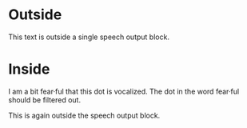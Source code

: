 
# Outside

This text is outside a single speech output block.

<SpeechOutput id="single-block">

# Inside

I am a bit fear·ful that this dot is vocalized. The dot in the word fear·ful should be filtered out.

<CustomComponent />

</SpeechOutput>

This is again outside the speech output block.
